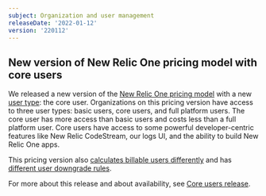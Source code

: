 ```yaml
---
subject: Organization and user management
releaseDate: '2022-01-12'
version: '220112'
---
```


## New version of New Relic One pricing model with core users

We released a new version of the [New Relic One pricing model](/docs/accounts/accounts-billing/new-relic-one-pricing-billing/new-relic-one-pricing-billing) with a new [user type](/docs/accounts/accounts-billing/new-relic-one-user-management/user-type): the core user. Organizations on this pricing version have access to three user types: basic users, core users, and full platform users. The core user has more access than basic users and costs less than a full platform user. Core users have access to some powerful developer-centric features like New Relic CodeStream, our logs UI, and the ability to build New Relic One apps. 

This pricing version also [calculates billable users differently](/docs/accounts/accounts-billing/new-relic-one-pricing-billing/user-count-billing#user-count) and has [different user downgrade rules](/docs/accounts/accounts-billing/new-relic-one-pricing-billing/user-count-billing/#user-downgrade-rules). 

For more about this release and about availability, see [Core users release](/docs/accounts/accounts-billing/new-relic-one-pricing-billing/core-users-release). 
